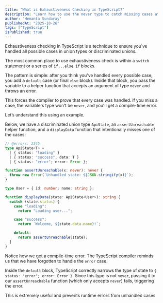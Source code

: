 ```yaml
---
title: "What is Exhaustiveness Checking in TypeScript?"
description: "Learn how to use the never type to catch missing cases at compile time."
author: "Hemanta Sundaray"
publishedAt: "2025-10-26"
tags: ["TypeScript"]
isPublished: true
---
```


Exhaustiveness checking in TypeScript is a technique to ensure you've handled all possible cases in union types or discriminated unions.

The most common place to use exhaustiveness check is within a `switch` statement or a series of `if...else if` blocks.

The pattern is simple: after you think you've handled every possible case, you add a `default` case (or final `else` block). Inside that block, you pass the variable to a helper function that accepts an argument of type `never` and throws an error.

This forces the compiler to prove that every case was handled. If you miss a case, the variable's type won't be `never`, and you'll get a compile-time error.

Let’s understand this using an example.

Below, we have a discriminated union type `ApiState`, an `assertUnreachable` helper function, and a `displayData` function that intentionally misses one of the cases:

```ts twoslash title="TypeScript" showLineNumbers
// @errors: 2345
type ApiState<T> =
  | { status: "loading" }
  | { status: "success"; data: T }
  | { status: "error"; error: Error };

function assertUnreachable(x: never): never {
  throw new Error(`Unhandled state: ${JSON.stringify(x)}`);
}

type User = { id: number; name: string };

function displayData(state: ApiState<User>): string {
  switch (state.status) {
    case "loading":
      return "Loading user...";

    case "success":
      return `Welcome, ${state.data.name}!`;

    default:
      return assertUnreachable(state);
  }
}
```

Notice how we get a compile-time error. The TypeScript compiler reminds us that we have forgotten to handle the `error` case.

Inside the `default` block, TypeScript correctly narrows the type of state to `{ status: "error"; error: Error }`. Since this type is not `never`, passing it to our `assertUnreachable` function (which only accepts `never`) fails, triggering the error.

This is extremely useful and prevents runtime errors from unhandled cases
